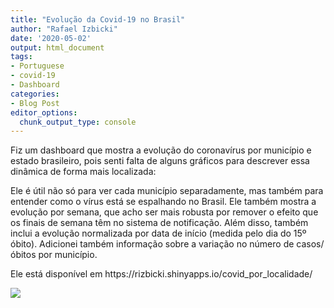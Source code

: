 ```yaml
---
title: "Evolução da Covid-19 no Brasil"
author: "Rafael Izbicki"
date: '2020-05-02'
output: html_document
tags:
- Portuguese
- covid-19
- Dashboard
categories:
- Blog Post
editor_options: 
  chunk_output_type: console
---
```


Fiz um dashboard que mostra a evolução do coronavírus por município e estado brasileiro, pois senti falta de alguns gráficos para descrever essa dinâmica de forma mais localizada:

Ele é útil não só para ver cada município separadamente, mas também para entender como o vírus está se espalhando no Brasil.
Ele também mostra a evolução por semana, que acho ser mais robusta por remover o efeito que os finais de semana têm no sistema de notificação. Além disso, também inclui a evolução normalizada por data de início (medida pelo dia do 15º óbito). Adicionei também informação sobre a variação no número de casos/óbitos por município.

Ele está disponível em https://rizbicki.shinyapps.io/covid_por_localidade/

![](../img/mapa.jpg)
